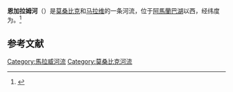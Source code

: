 {{Infobox river
 | name              = 恩加拉姆河<br>Ngalamu River
 | image             = 
 | image_size        = 
 | image_caption     = 
 | map               =Ngalamu River.png
 | map_size          =360px
 | map_caption       = 
 | source1_location  =
 | mouth_location    = 
 | basin_countries   = [[莫桑比克|莫桑比克]]、[[马拉维|马拉维]]
 | progression       = 
 | length            = 
 | source1_elevation = 
 | mouth_elevation   = 
 | discharge1_avg    = 
 | basin_size        = 
 | river_system      = 
 | tributaries_left  =
 | tributaries_right =
}}
'''恩加拉姆河'''（{{lang-en|Ngalamu River}}）是[[莫桑比克|莫桑比克]]和[[马拉维|马拉维]]的一条河流，位于[[阿馬蘭巴湖|阿馬蘭巴湖]]以西，经纬度为{{Coord|14|24|0|S|35|41|0|E|}}。<ref>{{Cite web|url=http://geographic.org/geographic_names/name.php?uni=-501223&fid=4227&c=mozambique|title=Ngalamu River: Mozambique|accessdate=October 11, 2010|publisher=[[National_Geospatial-Intelligence_Agency|National Geospatial-Intelligence Agency]]|archive-date=2019-12-02|archive-url=https://web.archive.org/web/20191202172650/https://geographic.org/geographic_names/name.php?uni=-501223&fid=4227&c=mozambique|dead-url=no}}</ref>

== 参考文献 ==
{{Reflist}}
{{莫三比克河流}}
[[Category:馬拉威河流|Category:馬拉威河流]]
[[Category:莫桑比克河流|Category:莫桑比克河流]]